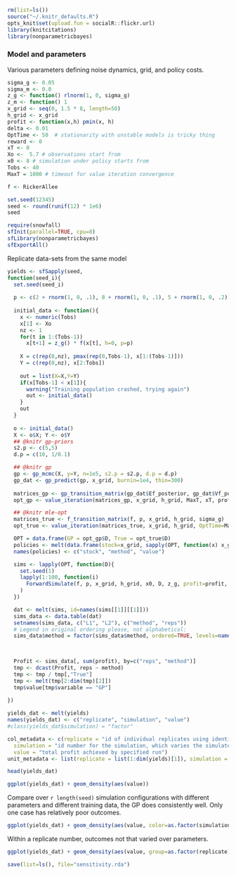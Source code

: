 ```r
rm(list=ls())
source("~/.knitr_defaults.R")
opts_knit$set(upload.fun = socialR::flickr.url)
library(knitcitations)
library(nonparametricbayes) 
```


### Model and parameters



Various parameters defining noise dynamics, grid, and policy costs.  

```r
sigma_g <- 0.05
sigma_m <- 0.0
z_g <- function() rlnorm(1, 0, sigma_g)
z_m <- function() 1
x_grid <- seq(0, 1.5 * 8, length=50)
h_grid <- x_grid
profit <- function(x,h) pmin(x, h)
delta <- 0.01
OptTime <- 50  # stationarity with unstable models is tricky thing
reward <- 0
xT <- 0
Xo <-  5.7 # observations start from
x0 <- 8 # simulation under policy starts from
Tobs <- 40
MaxT = 1000 # timeout for value iteration convergence
````



```r
f <- RickerAllee

```


```r
set.seed(12345)
seed <- round(runif(12) * 1e6)
seed
```

```r
require(snowfall)
sfInit(parallel=TRUE, cpu=8)
sfLibrary(nonparametricbayes)
sfExportAll()
```

Replicate data-sets from the same model

```r
yields <- sfSapply(seed, 
function(seed_i){
  set.seed(seed_i)
  
  p <- c(2 + rnorm(1, 0, .1), 8 + rnorm(1, 0, .1), 5 + rnorm(1, 0, .2)) 
  
  initial_data <- function(){
    x <- numeric(Tobs)
    x[1] <- Xo
    nz <- 1
    for(t in 1:(Tobs-1))
      x[t+1] = z_g() * f(x[t], h=0, p=p)
  
    X = c(rep(0,nz), pmax(rep(0,Tobs-1), x[1:(Tobs-1)]))
    Y = c(rep(0,nz), x[2:Tobs])
  
    out = list(X=X,Y=Y)
    if(x[Tobs-1] < x[1]){
      warning("Training population crashed, trying again")
      out <- initial_data()
    } 
    out
  }
  
  o <- initial_data()
  X <- o$X; Y <- o$Y
  ## @knitr gp-priors
  s2.p <- c(5,5)  
  d.p = c(10, 1/0.1)

  ## @knitr gp
  gp <- gp_mcmc(X, y=Y, n=1e5, s2.p = s2.p, d.p = d.p)
  gp_dat <- gp_predict(gp, x_grid, burnin=1e4, thin=300)
  
  matrices_gp <- gp_transition_matrix(gp_dat$Ef_posterior, gp_dat$Vf_posterior, x_grid, h_grid) 
  opt_gp <- value_iteration(matrices_gp, x_grid, h_grid, MaxT, xT, profit, delta, reward)

  ## @knitr mle-opt
  matrices_true <- f_transition_matrix(f, p, x_grid, h_grid, sigma_g)
  opt_true <- value_iteration(matrices_true, x_grid, h_grid, OptTime=MaxT, xT, profit, delta=delta)

  OPT = data.frame(GP = opt_gp$D, True = opt_true$D)
  policies <- melt(data.frame(stock=x_grid, sapply(OPT, function(x) x_grid[x])), id="stock")
  names(policies) <- c("stock", "method", "value")

  sims <- lapply(OPT, function(D){
    set.seed(1)
    lapply(1:100, function(i) 
      ForwardSimulate(f, p, x_grid, h_grid, x0, D, z_g, profit=profit, OptTime=OptTime)
    )
  })

  dat <- melt(sims, id=names(sims[[1]][[1]]))
  sims_data <- data.table(dat)
  setnames(sims_data, c("L1", "L2"), c("method", "reps")) 
  # Legend in original ordering please, not alphabetical: 
  sims_data$method = factor(sims_data$method, ordered=TRUE, levels=names(OPT))


  
  Profit <- sims_data[, sum(profit), by=c("reps", "method")]
  tmp <- dcast(Profit, reps ~ method)
  tmp <- tmp / tmp[,"True"]
  tmp <- melt(tmp[2:dim(tmp)[2]])
  tmp$value[tmp$variable == "GP"]
  
})
```

```r
yields_dat <- melt(yields)
names(yields_dat) <- c("replicate", "simulation", "value")
#class(yields_dat$simulation) = "factor"

col_metadata <- c(replicate = "id of individual replicates using identical settings, relative to the theoretical optimum",
  simulation = "id number for the simulation, which varies the simulated data used",
  value = "total profit achieved by specified run")
unit_metadata <- list(replicate = list(1:dim(yields)[1]), simulation = list(1:dim(yields)[2]), value = "currency (arbitrary)")
```

```r
head(yields_dat)
```

```r
ggplot(yields_dat) + geom_density(aes(value)) 
````


Compare over `r length(seed)` simulation configurations with different parameters and different training data, the GP does consistently well.  Only one case has relatively poor outcomes.  


```r
ggplot(yields_dat) + geom_density(aes(value, color=as.factor(simulation), fill=as.factor(simulation)), alpha=.5)
````


Within a replicate number, outcomes not that varied over parameters.  

```r
ggplot(yields_dat) + geom_density(aes(value, group=as.factor(replicate)), alpha=.7)
````

```r
save(list=ls(), file="sensitivity.rda")
```
